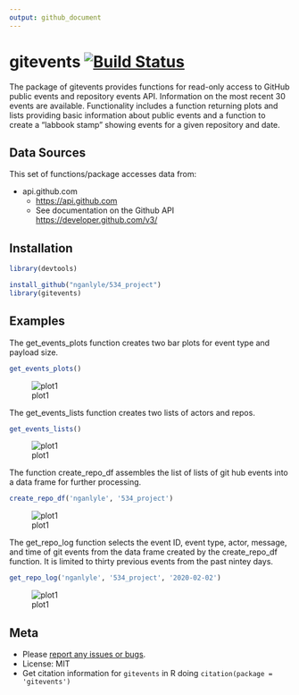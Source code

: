 ```yaml
---
output: github_document
---
```


<!-- README.md is generated from README.Rmd. Please edit that file -->

# gitevents [![Build Status](https://travis-ci.org/nganlyle/534_project.svg?branch=master)](https://travis-ci.org/nganlyle/534_project)


<!-- badges: start -->
<!-- badges: end -->

The package of gitevents provides functions for read-only access to GitHub public events and repository events API. Information on the most recent 30 events are available. Functionality includes a function returning plots and lists providing basic information about public events and a function to create a "labbook stamp" showing events for a given repository and date.

## Data Sources
This set of functions/package accesses data from:

+ api.github.com
	+ <https://api.github.com>
	+ See documentation on the Github API <https://developer.github.com/v3/>
  
## Installation
```r
library(devtools)
```

```r
install_github("nganlyle/534_project")
library(gitevents)
```

## Examples 
The get_events_plots function creates two bar plots for event type and payload size.
```r
get_events_plots()
```
![plot1](man/figures/f1.png)

The get_events_lists function creates two lists of actors and repos.
```r
get_events_lists()
```
![plot1](man/figures/f2.png)

The function create_repo_df assembles the list of lists of git hub events into a data frame for further processing.
```r
create_repo_df('nganlyle', '534_project')
```
![plot1](man/figures/f3.png)

The get_repo_log function selects the event ID, event type, actor, message, and time of git events from the data frame created by the create_repo_df function. It is limited to thirty previous events from the past nintey days.
```r
get_repo_log('nganlyle', '534_project', '2020-02-02')
```
![plot1](man/figures/f4.png)

## Meta

* Please [report any issues or bugs](https://github.com/nganlyle/534_project/issues).
* License: MIT
* Get citation information for `gitevents` in R doing `citation(package = 'gitevents')`
